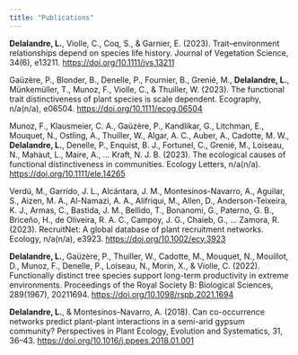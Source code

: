 ```yaml
---
title: "Publications"
---
```


**Delalandre, L.**, Violle, C., Coq, S., & Garnier, E. (2023). Trait–environment relationships depend on species life history. Journal of Vegetation Science, 34(6), e13211. <https://doi.org/10.1111/jvs.13211>

Gaüzère, P., Blonder, B., Denelle, P., Fournier, B., Grenié, M., **Delalandre, L.**, Münkemüller, T., Munoz, F., Violle, C., & Thuiller, W. (2023). The functional trait distinctiveness of plant species is scale dependent. Ecography, n/a(n/a), e06504. <https://doi.org/10.1111/ecog.06504>

Munoz, F., Klausmeier, C. A., Gaüzère, P., Kandlikar, G., Litchman, E., Mouquet, N., Ostling, A., Thuiller, W., Algar, A. C., Auber, A., Cadotte, M. W., **Delalandre, L.**, Denelle, P., Enquist, B. J., Fortunel, C., Grenié, M., Loiseau, N., Mahaut, L., Maire, A., … Kraft, N. J. B. (2023). The ecological causes of functional distinctiveness in communities. Ecology Letters, n/a(n/a). <https://doi.org/10.1111/ele.14265>

Verdú, M., Garrido, J. L., Alcántara, J. M., Montesinos-Navarro, A., Aguilar, S., Aizen, M. A., Al-Namazi, A. A., Alifriqui, M., Allen, D., Anderson-Teixeira, K. J., Armas, C., Bastida, J. M., Bellido, T., Bonanomi, G., Paterno, G. B., Briceño, H., de Oliveira, R. A. C., Campoy, J. G., Chaieb, G., … Zamora, R. (2023). RecruitNet: A global database of plant recruitment networks. Ecology, n/a(n/a), e3923. <https://doi.org/10.1002/ecy.3923>

**Delalandre, L.**, Gaüzère, P., Thuiller, W., Cadotte, M., Mouquet, N., Mouillot, D., Munoz, F., Denelle, P., Loiseau, N., Morin, X., & Violle, C. (2022). Functionally distinct tree species support long-term productivity in extreme environments. Proceedings of the Royal Society B: Biological Sciences, 289(1967), 20211694. <https://doi.org/10.1098/rspb.2021.1694>

**Delalandre, L.**, & Montesinos-Navarro, A. (2018). Can co-occurrence networks predict plant-plant interactions in a semi-arid gypsum community? Perspectives in Plant Ecology, Evolution and Systematics, 31, 36–43. <https://doi.org/10.1016/j.ppees.2018.01.001>
